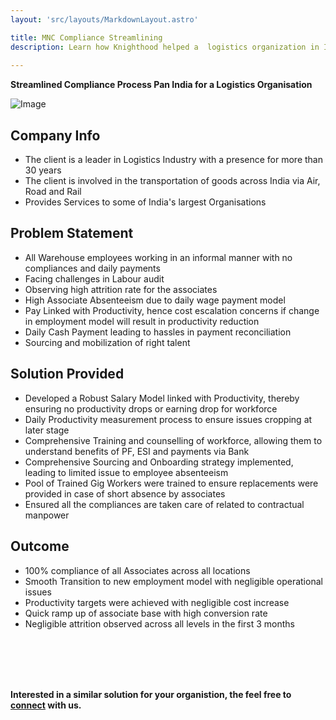 ```yaml
---
layout: 'src/layouts/MarkdownLayout.astro'

title: MNC Compliance Streamlining 
description: Learn how Knighthood helped a  logistics organization in India streamlined their compliance process and increased productivity.
 
---
```



**Streamlined Compliance Process Pan India for a Logistics Organisation**

![Image](/log.svg)

## Company Info

* The client is a leader in Logistics Industry with a presence for more than 30 years
* The client is involved in the transportation of goods across India via Air, Road and Rail
* Provides Services to some of India's largest Organisations

## Problem Statement

* All Warehouse employees working in an informal manner with no compliances and daily payments
* Facing challenges in Labour audit 
* Observing high attrition rate for the associates
* High Associate  Absenteeism due to daily wage payment model
* Pay Linked with Productivity, hence cost escalation concerns if change in employment model will result in productivity reduction
* Daily Cash Payment leading to hassles in payment reconciliation
* Sourcing and mobilization of right talent

## Solution Provided

* Developed a Robust Salary Model linked with Productivity, thereby ensuring no productivity drops or earning drop for workforce 
* Daily Productivity measurement process to ensure issues cropping at later stage
* Comprehensive Training and counselling of workforce, allowing them to understand benefits of PF, ESI and payments via Bank
* Comprehensive Sourcing and Onboarding strategy implemented, leading to limited issue to employee absenteeism
* Pool of Trained Gig Workers were trained to ensure replacements were provided in case of short absence by associates
* Ensured all the compliances are taken care of related to contractual manpower


## Outcome

* 100% compliance of all Associates across all locations
* Smooth Transition to new employment model with negligible operational issues
* Productivity targets were achieved with negligible cost increase
* Quick ramp up of associate base with high conversion rate
* Negligible attrition observed across all levels in the first 3 months 

<br></br>
<br></br>

**Interested in a similar solution for your organistion, the feel free to [connect](/contact) with us.**